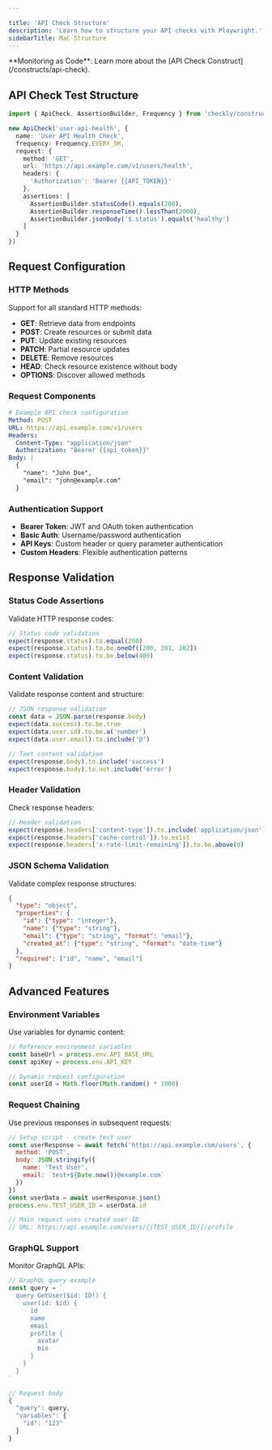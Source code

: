 ```yaml
---

title: 'API Check Structure'
description: 'Learn how to structure your API checks with Playwright.'
sidebarTitle: MaC Structure
---
```

<Tip>
**Monitoring as Code**: Learn more about the [API Check Construct](/constructs/api-check).
</Tip>

## API Check Test Structure

```typescript
import { ApiCheck, AssertionBuilder, Frequency } from 'checkly/constructs'

new ApiCheck('user-api-health', {
  name: 'User API Health Check',
  frequency: Frequency.EVERY_5M,
  request: {
    method: 'GET',
    url: 'https://api.example.com/v1/users/health',
    headers: {
      'Authorization': 'Bearer {{API_TOKEN}}'
    },
    assertions: [
      AssertionBuilder.statusCode().equals(200),
      AssertionBuilder.responseTime().lessThan(2000),
      AssertionBuilder.jsonBody('$.status').equals('healthy')
    ]
  }
})
```

## Request Configuration

### HTTP Methods
Support for all standard HTTP methods:
- **GET**: Retrieve data from endpoints
- **POST**: Create resources or submit data
- **PUT**: Update existing resources
- **PATCH**: Partial resource updates
- **DELETE**: Remove resources
- **HEAD**: Check resource existence without body
- **OPTIONS**: Discover allowed methods

### Request Components
```yaml
# Example API check configuration
Method: POST
URL: https://api.example.com/v1/users
Headers:
  Content-Type: "application/json"
  Authorization: "Bearer {{api_token}}"
Body: |
  {
    "name": "John Doe",
    "email": "john@example.com"
  }
```

### Authentication Support
- **Bearer Token**: JWT and OAuth token authentication
- **Basic Auth**: Username/password authentication
- **API Keys**: Custom header or query parameter authentication
- **Custom Headers**: Flexible authentication patterns

## Response Validation

### Status Code Assertions
Validate HTTP response codes:
```javascript
// Status code validation
expect(response.status).to.equal(200)
expect(response.status).to.be.oneOf([200, 201, 202])
expect(response.status).to.be.below(400)
```

### Content Validation
Validate response content and structure:
```javascript
// JSON response validation
const data = JSON.parse(response.body)
expect(data.success).to.be.true
expect(data.user.id).to.be.a('number')
expect(data.user.email).to.include('@')

// Text content validation
expect(response.body).to.include('success')
expect(response.body).to.not.include('error')
```

### Header Validation
Check response headers:
```javascript
// Header validation
expect(response.headers['content-type']).to.include('application/json')
expect(response.headers['cache-control']).to.exist
expect(response.headers['x-rate-limit-remaining']).to.be.above(0)
```

### JSON Schema Validation
Validate complex response structures:
```json
{
  "type": "object",
  "properties": {
    "id": {"type": "integer"},
    "name": {"type": "string"},
    "email": {"type": "string", "format": "email"},
    "created_at": {"type": "string", "format": "date-time"}
  },
  "required": ["id", "name", "email"]
}
```

## Advanced Features

### Environment Variables
Use variables for dynamic content:
```javascript
// Reference environment variables
const baseUrl = process.env.API_BASE_URL
const apiKey = process.env.API_KEY

// Dynamic request configuration
const userId = Math.floor(Math.random() * 1000)
```

### Request Chaining
Use previous responses in subsequent requests:
```javascript
// Setup script - create test user
const userResponse = await fetch('https://api.example.com/users', {
  method: 'POST',
  body: JSON.stringify({
    name: 'Test User',
    email: `test+${Date.now()}@example.com`
  })
})
const userData = await userResponse.json()
process.env.TEST_USER_ID = userData.id

// Main request uses created user ID
// URL: https://api.example.com/users/{{TEST_USER_ID}}/profile
```

### GraphQL Support
Monitor GraphQL APIs:
```javascript
// GraphQL query example
const query = `
  query GetUser($id: ID!) {
    user(id: $id) {
      id
      name
      email
      profile {
        avatar
        bio
      }
    }
  }
`

// Request body
{
  "query": query,
  "variables": {
    "id": "123"
  }
}
```